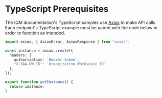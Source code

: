 
# TypeScript Prerequisites

The IQM documentation's TypeScript samples use [Axios<ExternalLink />](https://axios-http.com/docs/intro) to make API calls. Each endpoint's TypeScript example must be paired with the code below in order to function as intended. 

```ts title="prerequisites.ts"
import axios, { AxiosError, AxiosResponse } from "axios";

const instance = axios.create({
  headers: {
    authorization: `Bearer token`,
    "X-IAA-OW-ID": `Organization Workspace ID`,
  },
});

export function getInstance() {
  return instance;
}
```
